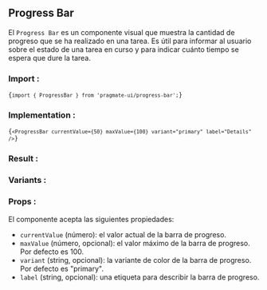 
## Progress Bar

El `Progress Bar` es un componente visual que muestra la cantidad de progreso que se ha realizado en una tarea. Es útil
para informar al usuario sobre el estado de una tarea en curso y para indicar cuánto tiempo se espera que dure la tarea.

### Import :

<Code>{`import { ProgressBar } from 'pragmate-ui/progress-bar';`}</Code>

### Implementation :

<Code>{`<ProgressBar currentValue={50} maxValue={100} variant="primary" label="Details" />`}</Code>

### Result :

<Result />

### Variants :

<ProgressBarVariants />

### Props :

El componente acepta las siguientes propiedades:

-   `currentValue` (número): el valor actual de la barra de progreso.
-   `maxValue` (número, opcional): el valor máximo de la barra de progreso. Por defecto es 100.
-   `variant` (string, opcional): la variante de color de la barra de progreso. Por defecto es "primary".
-   `label` (string, opcional): una etiqueta para describir la barra de progreso.
